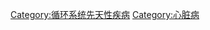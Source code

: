 {{Commonscat|Congenital diseases and disorders of the heart}}

[[Category:循环系统先天性疾病|Category:循环系统先天性疾病]]
[[Category:心脏病|Category:心脏病]]